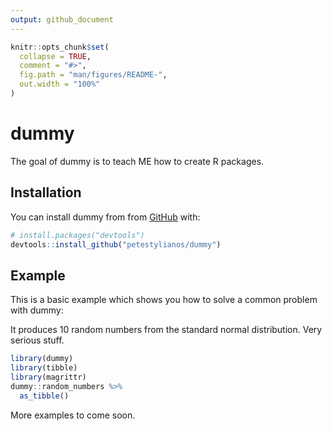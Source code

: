 ```yaml
---
output: github_document
---
```


<!-- README.md is generated from README.Rmd. Please edit that file -->

```r
knitr::opts_chunk$set(
  collapse = TRUE,
  comment = "#>",
  fig.path = "man/figures/README-",
  out.width = "100%"
)
```

# dummy

<!-- badges: start -->
<!-- badges: end -->

The goal of dummy is to teach ME how to create R packages.

## Installation


You can install dummy from  from [GitHub](https://github.com/) with:

``` r
# install.packages("devtools")
devtools::install_github("petestylianos/dummy")
```
## Example

This is a basic example which shows you how to solve a common problem with dummy:

It produces 10 random numbers from the standard normal distribution. Very serious stuff. 

```r
library(dummy)
library(tibble)
library(magrittr)
dummy::random_numbers %>% 
  as_tibble()
```

More examples to come soon.

